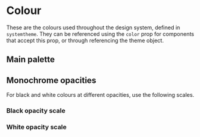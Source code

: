 
<Meta title="System/Colour" />

# Colour

These are the colours used throughout the design system, defined in `systemtheme`. They can be referenced using the `color` prop for components that accept this prop, or through referencing the theme object.

## Main palette
<Preview>
<ColorPalette>
<ColorItem title="Greyscale" subtitle="greyscale theme colours" colors={[colors.black, colors.greyDarkest, colors.greyDarker, colors.greyDark, colors.grey, colors.greyLight, colors.greyLighter, colors.greyLightest, colors.white]} />
<ColorItem title="Primary" subtitle="main theme colour" colors={[colors.primaryDarkest, colors.primaryDarker, colors.primaryDark, colors.primary, colors.primaryLight, colors.primaryLighter, colors.primaryLightest]}  />
<ColorItem title="Secondary" subtitle="secondary theme colour" colors={[colors.secondaryDarkest, colors.secondaryDarker, colors.secondaryDark, colors.secondary, colors.secondaryLight, colors.secondaryLighter, colors.secondaryLightest]}  />
<ColorItem title="Success" subtitle="success indicator colour" colors={[colors.successDarkest, colors.successDarker, colors.successDark, colors.success, colors.successLight, colors.successLighter, colors.successLightest]} />
<ColorItem title="Warning" subtitle="warning indicator colour" colors={[colors.warningDarkest, colors.warningDarker, colors.warningDark, colors.warning, colors.warningLight, colors.warningLighter, colors.warningLightest]} />
<ColorItem title="Danger" subtitle="danger indicator colour" colors={[colors.dangerDarkest, colors.dangerDarker, colors.dangerDark, colors.danger, colors.dangerLight, colors.dangerLighter, colors.dangerLightest]} />
</ColorPalette>
</Preview>

## Monochrome opacities

For black and white colours at different opacities, use the following scales.

### Black opacity scale
<Preview>
<Flex justifyContent="center">
  <Colour bg="black" />
  <Colour bg="black90" />
  <Colour bg="black80" />
  <Colour bg="black70" />
  <Colour bg="black60" />
  <Colour bg="black50" />
  <Colour bg="black40" />
  <Colour bg="black30" />
  <Colour bg="black20" />
  <Colour bg="black10" />
</Flex>
</Preview>

### White opacity scale
<Preview>
<Box bg="greyDarkest" padding="6">
<Flex justifyContent="center">
  <Colour bg="white" />
  <Colour bg="white90" />
  <Colour bg="white80" />
  <Colour bg="white70" />
  <Colour bg="white60" />
  <Colour bg="white50" />
  <Colour bg="white40" />
  <Colour bg="white30" />
  <Colour bg="white20" />
  <Colour bg="white10" />
</Flex>
</Box>
</Preview>
